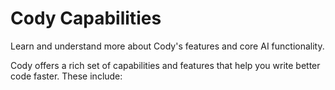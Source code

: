 # Cody Capabilities

<p className="subtitle">
  Learn and understand more about Cody's features and core AI functionality.
</p>

Cody offers a rich set of capabilities and features that help you write better code faster. These include:
<QuickLinks>

<QuickLink title="Chat" icon='lightbulb' href="/cody/capabilities/chat" description="Allows users to ask general programming questions or inquire about specific code." />

<QuickLink title="Autocomplete" icon='installation' href="/cody/capabilities/autocomplete" description="Suggests code completions as you type, utilizing context from your code, open files, and file history." />

<QuickLink title="Prompts & Commands" icon='theming' href="/cody/capabilities/commands" description="Provide predefined, reusable prompts for common actions, such as documenting code, explaining code, generating unit tests, and identifying code smells." />

<QuickLink title="OpenCtx Context Providers" icon='presets' href="/cody/capabilities/openctx" description="Add additional context sources from outside of your code base by leveraging OpenCtx Providers." />

<QuickLink title="Debug Code" icon='lightbulb' href="/cody/capabilities/debug-code" description="Helps you with identifying and fixing code errors and bugs." />

<QuickLink title="Cody Context Filters" icon='installation' href="/cody/capabilities/ignore-context" description="Cody helps you filter context based on a set of exclude and include rules." />

</QuickLinks>
